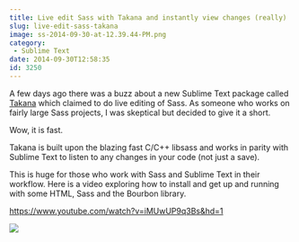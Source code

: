 ```yaml
---
title: Live edit Sass with Takana and instantly view changes (really)
slug: live-edit-sass-takana
image: ss-2014-09-30-at-12.39.44-PM.png
category:
 - Sublime Text
date: 2014-09-30T12:58:35
id: 3250
---
```


A few days ago there was a buzz about a new Sublime Text package called <a href="http://usetakana.com/">Takana</a> which claimed to do live editing of Sass. As someone who works on fairly large Sass projects, I was skeptical but decided to give it a short.

Wow, it is fast.

Takana is built upon the blazing fast C/C++ libsass and works in parity with Sublime Text to listen to any changes in your code (not just a save).

This is huge for those who work with Sass and Sublime Text in their workflow. Here is a video exploring how to install and get up and running with some HTML, Sass and the Bourbon library.

https://www.youtube.com/watch?v=iMUwUP9q3Bs&hd=1

<a href="https://sublimetextbook.com/?utm_source=takana&utm_medium=banner&utm_campaign=product"><img src="facebook-share2.png" /></a>